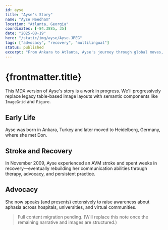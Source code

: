 ```yaml
---
id: ayse
title: "Ayse's Story"
name: "Ayse Needham"
location: "Atlanta, Georgia"
coordinates: [-84.3885, 35]
date: "2025-08-19"
hero: "/static/img/ayse/Ayse.JPEG"
tags: ["advocacy", "recovery", "multilingual"]
status: published
excerpt: "From Ankara to Atlanta, Ayse's journey through global moves, career success, and life after an AVM stroke."
---
```



# {frontmatter.title}

<StoryImage src={frontmatter.hero} alt={frontmatter.name} caption={frontmatter.name} />

<Separator />

This MDX version of Ayse's story is a work in progress. We'll progressively replace legacy table-based image layouts with semantic components like `ImageGrid` and `Figure`.

## Early Life

Ayse was born in Ankara, Turkey and later moved to Heidelberg, Germany, where she met Don.

## Stroke and Recovery

In November 2009, Ayse experienced an AVM stroke and spent weeks in recovery—eventually rebuilding her communication abilities through therapy, advocacy, and persistent practice.

## Advocacy

She now speaks (and presents) extensively to raise awareness about aphasia across hospitals, universities, and virtual communities.

> Full content migration pending. (Will replace this note once the remaining narrative and images are structured.)
